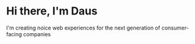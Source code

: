 # Hi there, I'm Daus

I'm creating noice web experiences for the next generation of consumer-facing companies
